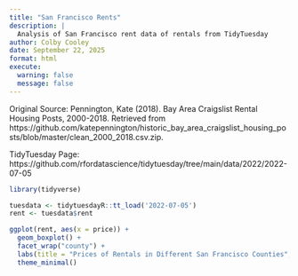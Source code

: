 ```yaml
---
title: "San Francisco Rents"
description: |
  Analysis of San Francisco rent data of rentals from TidyTuesday
author: Colby Cooley
date: September 22, 2025
format: html
execute: 
  warning: false
  message: false
---
```


Original Source: Pennington, Kate (2018). Bay Area Craigslist Rental Housing Posts, 2000-2018. Retrieved from https://github.com/katepennington/historic_bay_area_craigslist_housing_posts/blob/master/clean_2000_2018.csv.zip.

TidyTuesday Page: https://github.com/rfordatascience/tidytuesday/tree/main/data/2022/2022-07-05

```r
library(tidyverse)
```

```r
tuesdata <- tidytuesdayR::tt_load('2022-07-05')
rent <- tuesdata$rent
```

```r
ggplot(rent, aes(x = price)) +
  geom_boxplot() +
  facet_wrap("county") +
  labs(title = "Prices of Rentals in Different San Francisco Counties", x = "Price(USD)") +
  theme_minimal()
```
